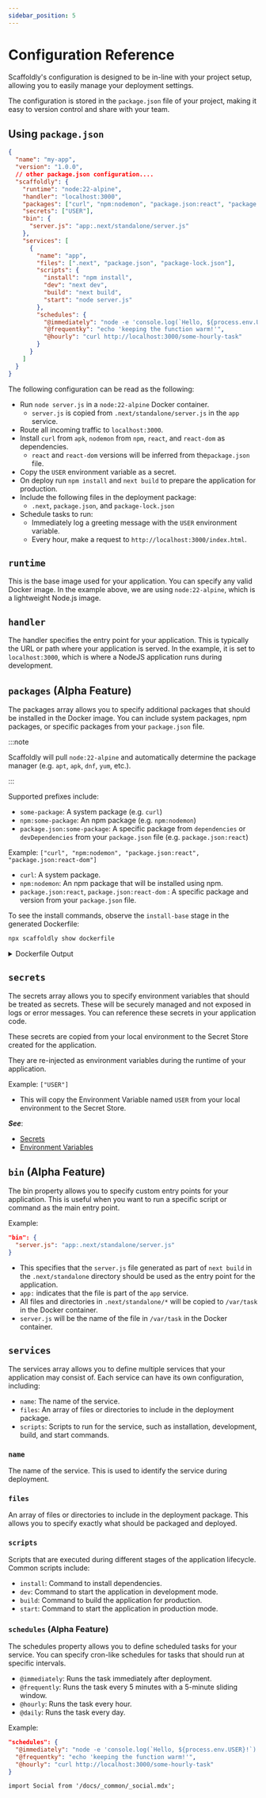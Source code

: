 ```yaml
---
sidebar_position: 5
---
```


# Configuration Reference

Scaffoldly's configuration is designed to be in-line with your project setup, allowing you to easily manage your deployment settings.

The configuration is stored in the `package.json` file of your project, making it easy to version control and share with your team.

## Using `package.json`

```json title="package.json"
{
  "name": "my-app",
  "version": "1.0.0",
  // other package.json configuration....
  "scaffoldly": {
    "runtime": "node:22-alpine",
    "handler": "localhost:3000",
    "packages": ["curl", "npm:nodemon", "package.json:react", "package.json:react-dom"],
    "secrets": ["USER"],
    "bin": {
      "server.js": "app:.next/standalone/server.js"
    },
    "services": [
      {
        "name": "app",
        "files": [".next", "package.json", "package-lock.json"],
        "scripts": {
          "install": "npm install",
          "dev": "next dev",
          "build": "next build",
          "start": "node server.js"
        },
        "schedules": {
          "@immediately": "node -e 'console.log(`Hello, ${process.env.USER}!`)'",\
          "@frequentky": "echo 'keeping the function warm!'",
          "@hourly": "curl http://localhost:3000/some-hourly-task"
        }
      }
    ]
  }
}
```

The following configuration can be read as the following:

- Run `node server.js` in a `node:22-alpine` Docker container.
  - `server.js` is copied from `.next/standalone/server.js` in the `app` service.
- Route all incoming traffic to `localhost:3000`.
- Install `curl` from `apk`, `nodemon` from `npm`, `react`, and `react-dom` as dependencies.
  - `react` and `react-dom` versions will be inferred from the`package.json` file.
- Copy the `USER` environment variable as a secret.
- On deploy run `npm install` and `next build` to prepare the application for production.
- Include the following files in the deployment package:
  - `.next`, `package.json`, and `package-lock.json`
- Schedule tasks to run:
  - Immediately log a greeting message with the `USER` environment variable.
  - Every hour, make a request to `http://localhost:3000/index.html`.

## `runtime`

This is the base image used for your application. You can specify any valid Docker image. In the example above, we are using `node:22-alpine`, which is a lightweight Node.js image.

## `handler`

The handler specifies the entry point for your application. This is typically the URL or path where your application is served. In the example, it is set to `localhost:3000`, which is where a NodeJS application runs during development.

## `packages` (Alpha Feature)

The packages array allows you to specify additional packages that should be installed in the Docker image. You can include system packages, npm packages, or specific packages from your `package.json` file.

:::note

Scaffoldly will pull `node:22-alpine` and automatically determine the package manager (e.g. `apt`, `apk`, `dnf`, `yum`, etc.).

:::

Supported prefixes include:

- `some-package`: A system package (e.g. `curl`)
- `npm:some-package`: An npm package (e.g. `npm:nodemon`)
- `package.json:some-package`: A specific package from `dependencies` or `devDependencies` from your `package.json` file (e.g. `package.json:react`)

Example: `["curl", "npm:nodemon", "package.json:react", "package.json:react-dom"]`

- `curl`: A system package.
- `npm:nodemon`: An npm package that will be installed using npm.
- `package.json:react`, `package.json:react-dom` : A specific package and version from your `package.json` file.

To see the install commands, observe the `install-base` stage in the generated Dockerfile:

```bash
npx scaffoldly show dockerfile
```

<details>
  <summary>Dockerfile Output</summary>

```dockerfile
FROM node:22-alpine AS install-base
WORKDIR /var/task
RUN apk update && apk add --no-cache curl && rm -rf /var/cache/apk/*
RUN npm install -g nodemon react@^18 react-dom@^18 --omit=dev --omit=optional --omit=peer && npm cache clean --force

# ... snip: rest of the Dockerfile
```

</details>

## `secrets`

The secrets array allows you to specify environment variables that should be treated as secrets. These will be securely managed and not exposed in logs or error messages. You can reference these secrets in your application code.

These secrets are copied from your local environment to the Secret Store created for the application.

They are re-injected as environment variables during the runtime of your application.

Example: `["USER"]`

- This will copy the Environment Variable named `USER` from your local environment to the Secret Store.

_**See**_:

- [Secrets](/docs/config/secrets)
- [Environment Variables](/docs/config/environment)

## `bin` (Alpha Feature)

The bin property allows you to specify custom entry points for your application. This is useful when you want to run a specific script or command as the main entry point.

Example:

```json
"bin": {
  "server.js": "app:.next/standalone/server.js"
}
```

- This specifies that the `server.js` file generated as part of `next build` in the `.next/standalone` directory should be used as the entry point for the application.
- `app:` indicates that the file is part of the `app` service.
- All files and directories in `.next/standalone/*` will be copied to `/var/task` in the Docker container.
- `server.js` will be the name of the file in `/var/task` in the Docker container.

## `services`

The services array allows you to define multiple services that your application may consist of. Each service can have its own configuration, including:

- `name`: The name of the service.
- `files`: An array of files or directories to include in the deployment package.
- `scripts`: Scripts to run for the service, such as installation, development, build, and start commands.

### `name`

The name of the service. This is used to identify the service during deployment.

### `files`

An array of files or directories to include in the deployment package. This allows you to specify exactly what should be packaged and deployed.

### `scripts`

Scripts that are executed during different stages of the application lifecycle. Common scripts include:

- `install`: Command to install dependencies.
- `dev`: Command to start the application in development mode.
- `build`: Command to build the application for production.
- `start`: Command to start the application in production mode.

### `schedules` (Alpha Feature)

The schedules property allows you to define scheduled tasks for your service. You can specify cron-like schedules for tasks that should run at specific intervals.

- `@immediately`: Runs the task immediately after deployment.
- `@frequently`: Runs the task every 5 minutes with a 5-minute sliding window.
- `@hourly`: Runs the task every hour.
- `@daily`: Runs the task every day.

Example:

```json
"schedules": {
  "@immediately": "node -e 'console.log(`Hello, ${process.env.USER}!`)'",\
  "@frequentky": "echo 'keeping the function warm!'",
  "@hourly": "curl http://localhost:3000/some-hourly-task"
}
```

```mdx-code-block
import Social from '/docs/_common/_social.mdx';
```

<Social />
